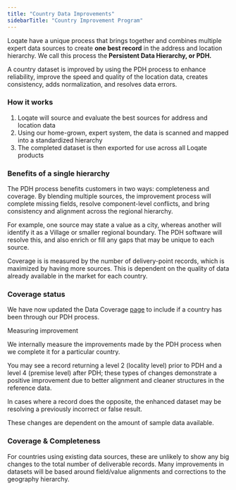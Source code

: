 ```yaml
---
title: "Country Data Improvements"
sidebarTitle: "Country Improvement Program"
---
```


Loqate have a unique process that brings together and combines multiple expert data sources to create **one best record** in the address and location hierarchy. We call this process th&#x65;**&#x20;Persistent Data Hierarchy, or PDH.**

A country dataset is improved by using the PDH process to enhance reliability, improve the speed and quality of the location data, creates consistency, adds normalization, and resolves data errors.

### How it works

1. Loqate will source and evaluate the best sources for address and location data
2. Using our home-grown, expert system, the data is scanned and mapped into a standardized hierarchy
3. The completed dataset is then exported for use across all Loqate products

### Benefits of a single hierarchy

The PDH process benefits customers in two ways: completeness and coverage. By blending multiple sources, the improvement process will complete missing fields, resolve component-level conflicts, and bring consistency and alignment across the regional hierarchy.

For example, one source may state a value as a city, whereas another will identify it as a Village or smaller regional boundary. The PDH software will resolve this, and also enrich or fill any gaps that may be unique to each source.

Coverage is is measured by the number of delivery-point records, which is maximized by having more sources. This is dependent on the quality of data already available in the market for each country.

### Coverage status

We have now updated the Data Coverage [page](/data-coverage/introduction/) to include if a country has been through our PDH process.

Measuring improvement

We internally measure the improvements made by the PDH process when we complete it for a particular country.

You may see a record returning a level 2 (locality level) prior to PDH and a level 4 (premise level) after PDH; these types of changes demonstrate a positive improvement due to better alignment and cleaner structures in the reference data.

In cases where a record does the opposite, the enhanced dataset may be resolving a previously incorrect or false result.

These changes are dependent on the amount of sample data available.

### Coverage & Completeness

For countries using existing data sources, these are unlikely to show any big changes to the total number of deliverable records. Many improvements in datasets will be based around field/value alignments and corrections to the geography hierarchy.
